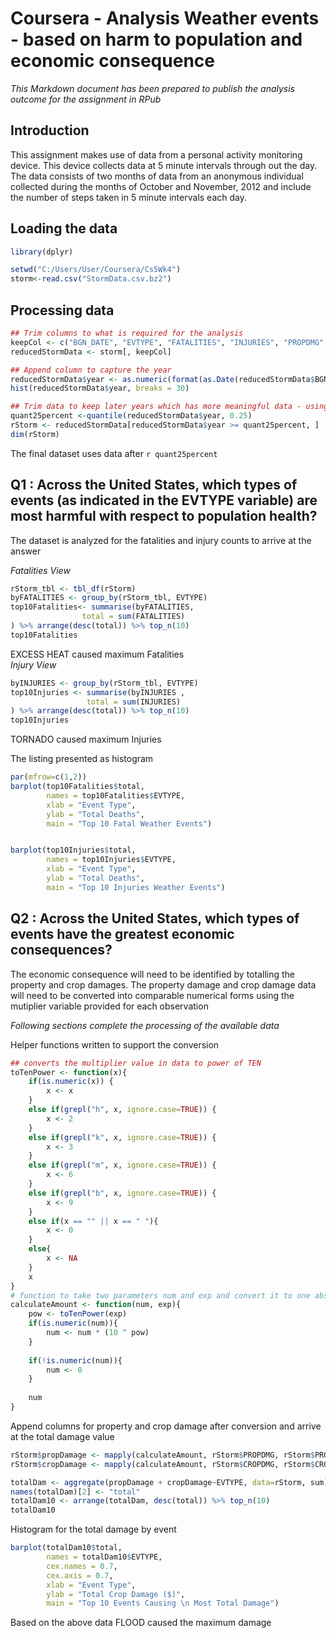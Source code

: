 Coursera - Analysis Weather events - based on harm to population and economic consequence
==============================================
*This Markdown document has been prepared to publish the analysis outcome for the assignment in RPub*

## Introduction
This assignment makes use of data from a personal activity monitoring device. This device collects data at 5 minute intervals through out the day. The data consists of two months of data from an anonymous individual collected during the months of October and November, 2012 and include the number of steps taken in 5 minute intervals each day.

## Loading the data
``` r
library(dplyr)

setwd("C:/Users/User/Coursera/Cs5Wk4")
storm<-read.csv("StormData.csv.bz2")

```

## Processing data

```r
## Trim columns to what is required for the analysis
keepCol <- c("BGN_DATE", "EVTYPE", "FATALITIES", "INJURIES", "PROPDMG", "PROPDMGEXP", "CROPDMG", "CROPDMGEXP")
reducedStormData <- storm[, keepCol]

## Append column to capture the year
reducedStormData$year <- as.numeric(format(as.Date(reducedStormData$BGN_DATE, format = "%m/%d/%Y %H:%M:%S"), "%Y"))
hist(reducedStormData$year, breaks = 30)

## Trim data to keep later years which has more meaningful data - using quantile 
quant25percent <-quantile(reducedStormData$year, 0.25)
rStorm <- reducedStormData[reducedStormData$year >= quant25percent, ]
dim(rStorm)
```

The final dataset uses data after  `r quant25percent` 

## Q1 : Across the United States, which types of events (as indicated in the EVTYPE variable) are most harmful with respect to population health?
The dataset is analyzed for the fatalities and injury counts to arrive at the answer

*Fatalities View*
```r
rStorm_tbl <- tbl_df(rStorm)
byFATALITIES <- group_by(rStorm_tbl, EVTYPE)
top10Fatalities<- summarise(byFATALITIES,
                total = sum(FATALITIES)
) %>% arrange(desc(total)) %>% top_n(10)
top10Fatalities
```
 EXCESS HEAT caused maximum Fatalities  
*Injury View*
```r
byINJURIES <- group_by(rStorm_tbl, EVTYPE)
top10Injuries <- summarise(byINJURIES ,
                 total = sum(INJURIES)
) %>% arrange(desc(total)) %>% top_n(10)
top10Injuries
```
 TORNADO caused maximum Injuries  

The listing presented as histogram  

```r
par(mfrow=c(1,2))
barplot(top10Fatalities$total, 
        names = top10Fatalities$EVTYPE,
        xlab = "Event Type",
        ylab = "Total Deaths",
        main = "Top 10 Fatal Weather Events")


barplot(top10Injuries$total, 
        names = top10Injuries$EVTYPE,
        xlab = "Event Type",
        ylab = "Total Deaths",
        main = "Top 10 Injuries Weather Events")
```



## Q2 : Across the United States, which types of events have the greatest economic consequences?

The economic consequence will need to be identified by totalling the property and crop damages. The property damage and crop damage data will need to be converted into comparable numerical forms using the mutiplier variable provided for each observation

*Following sections complete the processing of the available data *

Helper functions  written to support the conversion
```r
## converts the multiplier value in data to power of TEN
toTenPower <- function(x){
    if(is.numeric(x)) {
        x <- x
    }
    else if(grepl("h", x, ignore.case=TRUE)) {
        x <- 2
    }
    else if(grepl("k", x, ignore.case=TRUE)) {
        x <- 3
    }
    else if(grepl("m", x, ignore.case=TRUE)) {
        x <- 6
    }
    else if(grepl("b", x, ignore.case=TRUE)) {
        x <- 9
    }
    else if(x == "" || x == " "){
        x <- 0
    }
    else{
        x <- NA
    }
    x
}
# function to take two parameters num and exp and convert it to one absolute value using above function. non integers become 0
calculateAmount <- function(num, exp){
    pow <- toTenPower(exp)
    if(is.numeric(num)){
        num <- num * (10 ^ pow)
    }
    
    if(!is.numeric(num)){
        num <- 0
    }
    
    num
}
```

Append columns for property and crop damage after conversion and arrive at the total damage value

```r
rStorm$propDamage <- mapply(calculateAmount, rStorm$PROPDMG, rStorm$PROPDMGEXP)
rStorm$cropDamage <- mapply(calculateAmount, rStorm$CROPDMG, rStorm$CROPDMGEXP)

totalDam <- aggregate(propDamage + cropDamage~EVTYPE, data=rStorm, sum)
names(totalDam)[2] <- "total"
totalDam10 <- arrange(totalDam, desc(total)) %>% top_n(10)
totalDam10

```

Histogram for the total damage by event
```r
barplot(totalDam10$total, 
        names = totalDam10$EVTYPE,
        cex.names = 0.7,
        cex.axis = 0.7,
        xlab = "Event Type",
        ylab = "Total Crop Damage ($)",
        main = "Top 10 Events Causing \n Most Total Damage")
```

Based on the above data FLOOD caused the maximum damage
